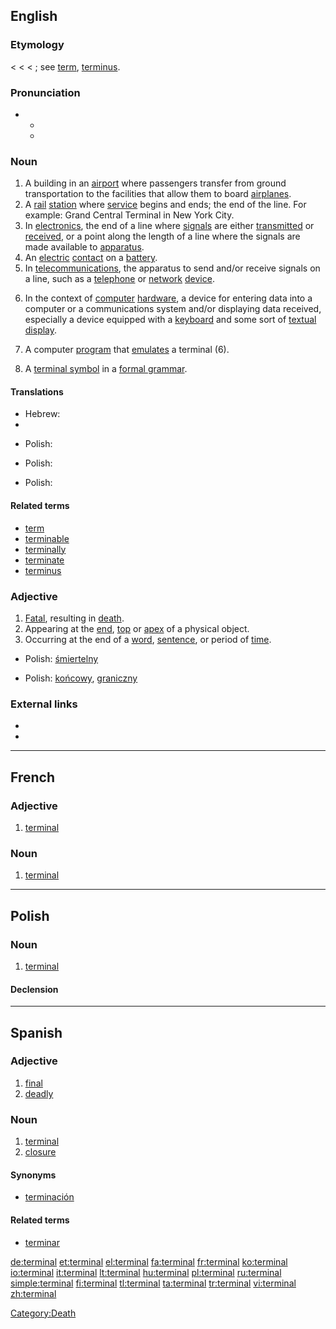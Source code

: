 {{wikipedia|dab=terminal}}
==English==

===Etymology===
< {{etyl|fr}} {{term|terminal|lang=fr}} < {{LL.}} {{term|terminalis||pertaining to a boundary or to the end, terminal, final}} < {{etyl|la}} {{term|terminus||a bound, boundary, limit, end}}; see [[term]], [[terminus]].

===Pronunciation===
* {{a|US}}
** {{IPA|/ˈtərmɪnəl/}}
** {{SAMPA|/"t@rmIn@l/}}

===Noun===
{{en-noun}}

# A building in an [[airport]] where passengers transfer from ground transportation to the facilities that allow them to board [[airplanes]].
# A [[rail]] [[station]] where [[service]] begins and ends; the end of the line.  For example: Grand Central Terminal in New York City.
# In [[electronics]], the end of a line where [[signal]]s are either [[transmit]]ted or [[receive]]d, or a point along the length of a line where the signals are made available to [[apparatus]].
# An [[electric]] [[contact]] on a [[battery]].
# In [[telecommunications]], the apparatus to send and/or receive signals on a line, such as a [[telephone]] or [[network]] [[device]].
# {{computing}} In the context of [[computer]] [[hardware]], a device for entering data into a computer or a communications system and/or displaying data received, especially a device equipped with a [[keyboard]] and some sort of [[textual]] [[display]].
# {{computing}} A computer [[program]] that [[emulate]]s a terminal (6).
# {{comptheory}} A [[terminal symbol]] in a [[formal grammar]].

====Translations====
{{trans-top|1. airport building}}
* Hebrew: {{t|he|בית נתיבות|tr=beit niteevot|sc=Hebr}}
* {{trreq|Norwegian}}
{{trans-mid}}
* Polish: {{t-|pl|terminal|m}}
{{trans-bottom}}

{{trans-top|6. device for entering data into a computer}}
* Polish: {{t-|pl|terminal|m}}
{{trans-mid}}
{{trans-bottom}}

{{trans-top|7. a computer program that emulates a terminal}}
* Polish: {{t-|pl|terminal|m}}
{{trans-mid}}
{{trans-bottom}}

====Related terms====
* [[term]]
* [[terminable]]
* [[terminally]]
* [[terminate]]
* [[terminus]]

===Adjective===
{{en-adj|-}}

# [[fatal|Fatal]], resulting in [[death]].
# Appearing at the [[end]], [[top]] or [[apex]] of a physical object.
# Occurring at the end of a [[word]], [[sentence]], or period of [[time]].

{{trans-top|fatal, resulting in death}}
* Polish: [[śmiertelny]] {{m}}
{{trans-mid}}
{{trans-bottom}}

{{trans-top|appearing at the end}}
* Polish: [[końcowy]], [[graniczny]] {{m}}
{{trans-mid}}
{{trans-bottom}}

===External links===
* {{R:Webster 1913}}
* {{R:Century 1911}}

[[Category:Death]]

----

==French==

===Adjective===
{{fr-adj-al|termin|tɛʁ.mi.n}}

# [[#English|terminal]]

===Noun===
{{fr-noun|m|pl=terminaux}}

# [[#English|terminal]]

----

==Polish==

===Noun===
{{infl|pl|noun|g=m}}

# [[#English|terminal]]

====Declension====
{{pl-decl-noun
|terminal|terminale
|terminalu <br>(terminala)|terminali<br>/terminalów
|terminalowi|terminalom
|terminal|terminale
|terminalem|terminalami
|terminalu|terminalach
|terminalu|terminale
}}

----

==Spanish==

===Adjective===
{{es-adj|pl=terminales}}

# [[final]]
# [[deadly]]

===Noun===
{{es-noun-m|pl=terminales}}

# [[terminal#English|terminal]]
# [[closure]]

====Synonyms====
* {{sense|closure}} [[terminación]]

====Related terms====
* [[terminar]]

[[de:terminal]]
[[et:terminal]]
[[el:terminal]]
[[fa:terminal]]
[[fr:terminal]]
[[ko:terminal]]
[[io:terminal]]
[[it:terminal]]
[[lt:terminal]]
[[hu:terminal]]
[[pl:terminal]]
[[ru:terminal]]
[[simple:terminal]]
[[fi:terminal]]
[[tl:terminal]]
[[ta:terminal]]
[[tr:terminal]]
[[vi:terminal]]
[[zh:terminal]]